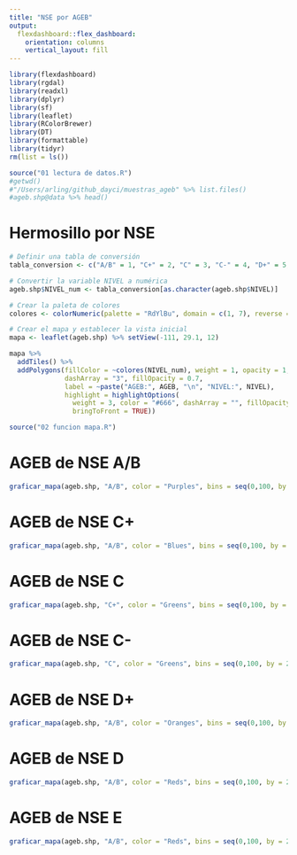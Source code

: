 ```yaml
---
title: "NSE por AGEB"
output: 
  flexdashboard::flex_dashboard:
    orientation: columns
    vertical_layout: fill
---
```


```r
library(flexdashboard)
library(rgdal)
library(readxl)
library(dplyr)
library(sf)
library(leaflet)
library(RColorBrewer)
library(DT)
library(formattable)
library(tidyr)
rm(list = ls())
```

```r
source("01 lectura de datos.R")
#getwd()
#"/Users/arling/github_dayci/muestras_ageb" %>% list.files()
#ageb.shp@data %>% head()
```


Hermosillo por NSE
============================================================
  
```r
# Definir una tabla de conversión
tabla_conversion <- c("A/B" = 1, "C+" = 2, "C" = 3, "C-" = 4, "D+" = 5, "D" = 6, "E" = 7, "N/D" = NA)

# Convertir la variable NIVEL a numérica
ageb.shp$NIVEL_num <- tabla_conversion[as.character(ageb.shp$NIVEL)]

# Crear la paleta de colores
colores <- colorNumeric(palette = "RdYlBu", domain = c(1, 7), reverse = TRUE, na.color = "gray")

# Crear el mapa y establecer la vista inicial
mapa <- leaflet(ageb.shp) %>% setView(-111, 29.1, 12)

mapa %>% 
  addTiles() %>% 
  addPolygons(fillColor = ~colores(NIVEL_num), weight = 1, opacity = 1, color = "white", 
              dashArray = "3", fillOpacity = 0.7, 
              label = ~paste("AGEB:", AGEB, "\n", "NIVEL:", NIVEL), 
              highlight = highlightOptions(
                weight = 3, color = "#666", dashArray = "", fillOpacity = 0.7, 
                bringToFront = TRUE))

``` 


```r
source("02 funcion mapa.R")
```


AGEB de NSE A/B
============================================================

```r
graficar_mapa(ageb.shp, "A/B", color = "Purples", bins = seq(0,100, by = 20))
```

AGEB de NSE C+
============================================================

```r
graficar_mapa(ageb.shp, "A/B", color = "Blues", bins = seq(0,100, by = 20))
```

AGEB de NSE C
============================================================

```r
graficar_mapa(ageb.shp, "C+", color = "Greens", bins = seq(0,100, by = 20))
```

AGEB de NSE C-
============================================================

```r
graficar_mapa(ageb.shp, "C", color = "Greens", bins = seq(0,100, by = 20))
```

AGEB de NSE D+
============================================================

```r
graficar_mapa(ageb.shp, "A/B", color = "Oranges", bins = seq(0,100, by = 20))
```

AGEB de NSE D
============================================================

```r
graficar_mapa(ageb.shp, "A/B", color = "Reds", bins = seq(0,100, by = 20))
```

AGEB de NSE E
============================================================

```r
graficar_mapa(ageb.shp, "A/B", color = "Reds", bins = seq(0,100, by = 20))
```
